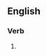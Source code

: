 ==English==

===Verb===
{{head|en|present participle}}

# {{present participle of|particularise|lang=en|nocat=1}}